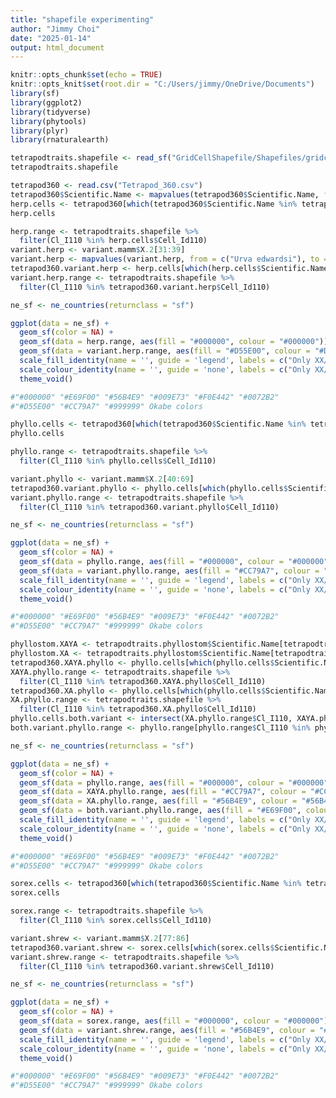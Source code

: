 ```yaml
---
title: "shapefile experimenting"
author: "Jimmy Choi"
date: "2025-01-14"
output: html_document
---
```


```r
knitr::opts_chunk$set(echo = TRUE)
knitr::opts_knit$set(root.dir = "C:/Users/jimmy/OneDrive/Documents")
library(sf)
library(ggplot2)
library(tidyverse)
library(phytools)
library(plyr)
library(rnaturalearth)
```

```r
tetrapodtraits.shapefile <- read_sf("GridCellShapefile/Shapefiles/gridcells_110km.shp")
tetrapodtraits.shapefile
```

```r
tetrapod360 <- read.csv("Tetrapod_360.csv")
tetrapod360$Scientific.Name <- mapvalues(tetrapod360$Scientific.Name, from = c("Herpestes brachyurus", "Herpestes edwardsii", "Herpestes fuscus", "Herpestes javanicus", "Herpestes naso", "Herpestes semitorquatus", "Herpestes smithii", "Herpestes urva", "Herpestes vitticollis"), to = c("Urva brachyura", "Urva edwardsii", "Urva fusca", "Urva javanica", "Xenogale naso", "Urva semitorquata", "Urva smithii", "Urva urva", "Urva vitticollis"))
herp.cells <- tetrapod360[which(tetrapod360$Scientific.Name %in% tetrapodtraits.herp$Scientific.Name),]
herp.cells
```

```r
herp.range <- tetrapodtraits.shapefile %>%
  filter(Cl_I110 %in% herp.cells$Cell_Id110)
variant.herp <- variant.mamm$X.2[31:39]
variant.herp <- mapvalues(variant.herp, from = c("Urva edwardsi"), to = c("Urva edwardsii"))
tetrapod360.variant.herp <- herp.cells[which(herp.cells$Scientific.Name %in% variant.herp),]
variant.herp.range <- tetrapodtraits.shapefile %>%
  filter(Cl_I110 %in% tetrapod360.variant.herp$Cell_Id110)
```

```r
ne_sf <- ne_countries(returnclass = "sf")

ggplot(data = ne_sf) +
  geom_sf(color = NA) +
  geom_sf(data = herp.range, aes(fill = "#000000", colour = "#000000")) +
  geom_sf(data = variant.herp.range, aes(fill = "#D55E00", colour = "#D55E00")) +
  scale_fill_identity(name = '', guide = 'legend', labels = c("Only XX/XY", "XX/XY and variant")) +
  scale_colour_identity(name = '', guide = 'none', labels = c("Only XX/XY", "XX/XY and variant")) +
  theme_void()

#"#000000" "#E69F00" "#56B4E9" "#009E73" "#F0E442" "#0072B2"
#"#D55E00" "#CC79A7" "#999999" Okabe colors
```





```r
phyllo.cells <- tetrapod360[which(tetrapod360$Scientific.Name %in% tetrapodtraits.phyllostom$Scientific.Name),]
phyllo.cells
```

```r
phyllo.range <- tetrapodtraits.shapefile %>%
  filter(Cl_I110 %in% phyllo.cells$Cell_Id110)
```

```r
variant.phyllo <- variant.mamm$X.2[40:69]
tetrapod360.variant.phyllo <- phyllo.cells[which(phyllo.cells$Scientific.Name %in% variant.phyllo),]
variant.phyllo.range <- tetrapodtraits.shapefile %>%
  filter(Cl_I110 %in% tetrapod360.variant.phyllo$Cell_Id110)
```

```r
ne_sf <- ne_countries(returnclass = "sf")

ggplot(data = ne_sf) +
  geom_sf(color = NA) +
  geom_sf(data = phyllo.range, aes(fill = "#000000", colour = "#000000")) +
  geom_sf(data = variant.phyllo.range, aes(fill = "#CC79A7", colour = "#CC79A7")) +
  scale_fill_identity(name = '', guide = 'legend', labels = c("Only XX/XY", "XX/XY and variant")) +
  scale_colour_identity(name = '', guide = 'none', labels = c("Only XX/XY", "XX/XY and variant")) +
  theme_void()

#"#000000" "#E69F00" "#56B4E9" "#009E73" "#F0E442" "#0072B2"
#"#D55E00" "#CC79A7" "#999999" Okabe colors
```

```r
phyllostom.XAYA <- tetrapodtraits.phyllostom$Scientific.Name[tetrapodtraits.phyllostom$sex == "XAYAfusion"]
phyllostom.XA <- tetrapodtraits.phyllostom$Scientific.Name[tetrapodtraits.phyllostom$sex == "XAfusion"]
tetrapod360.XAYA.phyllo <- phyllo.cells[which(phyllo.cells$Scientific.Name %in% phyllostom.XAYA),]
XAYA.phyllo.range <- tetrapodtraits.shapefile %>%
  filter(Cl_I110 %in% tetrapod360.XAYA.phyllo$Cell_Id110)
tetrapod360.XA.phyllo <- phyllo.cells[which(phyllo.cells$Scientific.Name %in% phyllostom.XA),]
XA.phyllo.range <- tetrapodtraits.shapefile %>%
  filter(Cl_I110 %in% tetrapod360.XA.phyllo$Cell_Id110)
phyllo.cells.both.variant <- intersect(XA.phyllo.range$Cl_I110, XAYA.phyllo.range$Cl_I110)
both.variant.phyllo.range <- phyllo.range[phyllo.range$Cl_I110 %in% phyllo.cells.both.variant, ]
```

```r
ne_sf <- ne_countries(returnclass = "sf")

ggplot(data = ne_sf) +
  geom_sf(color = NA) +
  geom_sf(data = phyllo.range, aes(fill = "#000000", colour = "#000000")) +
  geom_sf(data = XAYA.phyllo.range, aes(fill = "#CC79A7", colour = "#CC79A7")) +
  geom_sf(data = XA.phyllo.range, aes(fill = "#56B4E9", colour = "#56B4E9")) +
  geom_sf(data = both.variant.phyllo.range, aes(fill = "#E69F00", colour = "#E69F00")) +
  scale_fill_identity(name = '', guide = 'legend', labels = c("Only XX/XY", "XX/XY and XAfusion", "XX/XY and XAYAfusion", "XX/XY and both variant types")) +
  scale_colour_identity(name = '', guide = 'none', labels = c("Only XX/XY", "XX/XY and XAfusion", "XX/XY and XAYAfusion", "XX/XY and both variant types")) +
  theme_void()

#"#000000" "#E69F00" "#56B4E9" "#009E73" "#F0E442" "#0072B2"
#"#D55E00" "#CC79A7" "#999999" Okabe colors
```





```r
sorex.cells <- tetrapod360[which(tetrapod360$Scientific.Name %in% tetrapodtraits.sorex$Scientific.Name),]
sorex.cells
```

```r
sorex.range <- tetrapodtraits.shapefile %>%
  filter(Cl_I110 %in% sorex.cells$Cell_Id110)
```

```r
variant.shrew <- variant.mamm$X.2[77:86]
tetrapod360.variant.shrew <- sorex.cells[which(sorex.cells$Scientific.Name %in% variant.shrew),]
variant.shrew.range <- tetrapodtraits.shapefile %>%
  filter(Cl_I110 %in% tetrapod360.variant.shrew$Cell_Id110)
```

```r
ne_sf <- ne_countries(returnclass = "sf")

ggplot(data = ne_sf) +
  geom_sf(color = NA) +
  geom_sf(data = sorex.range, aes(fill = "#000000", colour = "#000000")) +
  geom_sf(data = variant.shrew.range, aes(fill = "#56B4E9", colour = "#56B4E9")) +
  scale_fill_identity(name = '', guide = 'legend', labels = c("Only XX/XY", "XX/XY and variant")) +
  scale_colour_identity(name = '', guide = 'none', labels = c("Only XX/XY", "XX/XY and variant")) +
  theme_void()

#"#000000" "#E69F00" "#56B4E9" "#009E73" "#F0E442" "#0072B2"
#"#D55E00" "#CC79A7" "#999999" Okabe colors
```

